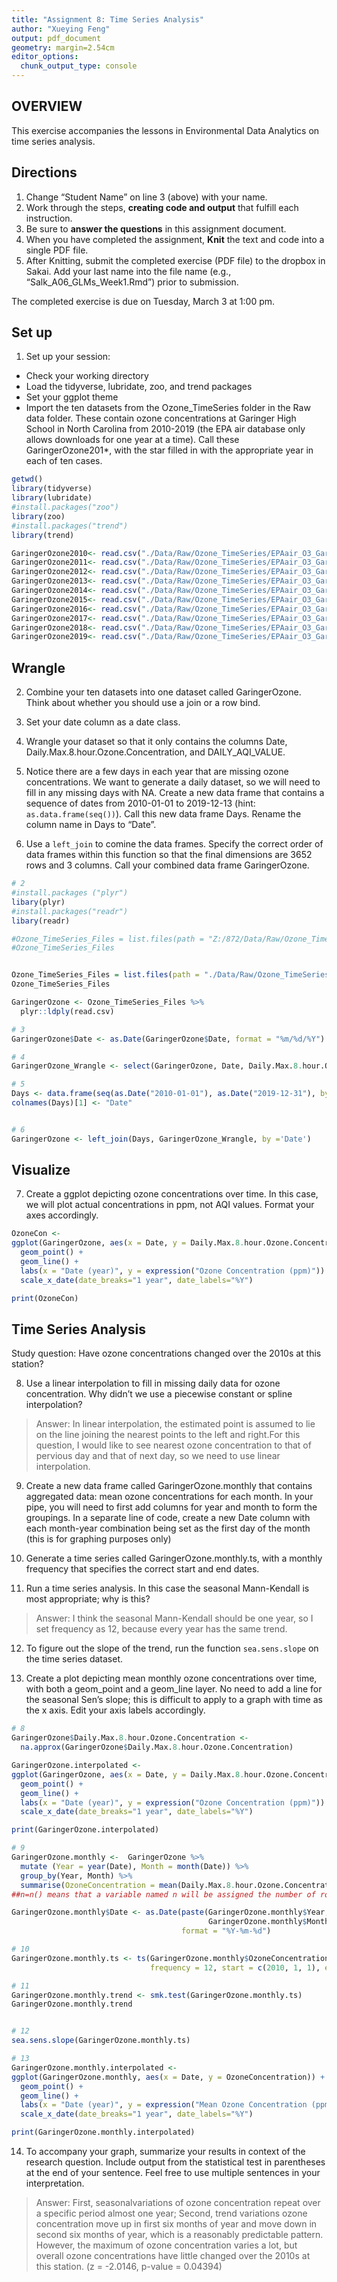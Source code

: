 ```yaml
---
title: "Assignment 8: Time Series Analysis"
author: "Xueying Feng"
output: pdf_document
geometry: margin=2.54cm
editor_options: 
  chunk_output_type: console
---
```


## OVERVIEW

This exercise accompanies the lessons in Environmental Data Analytics on time series analysis. 

## Directions
1. Change "Student Name" on line 3 (above) with your name.
3. Work through the steps, **creating code and output** that fulfill each instruction.
4. Be sure to **answer the questions** in this assignment document.
6. When you have completed the assignment, **Knit** the text and code into a single PDF file.
8. After Knitting, submit the completed exercise (PDF file) to the dropbox in Sakai. Add your last name into the file name (e.g., "Salk_A06_GLMs_Week1.Rmd") prior to submission.

The completed exercise is due on Tuesday, March 3 at 1:00 pm.

## Set up 
1. Set up your session:

* Check your working directory
* Load the tidyverse, lubridate, zoo, and trend packages
* Set your ggplot theme
* Import the ten datasets from the Ozone_TimeSeries folder in the Raw data folder. These contain ozone concentrations at Garinger High School in North Carolina from 2010-2019 (the EPA air database only allows downloads for one year at a time). Call these GaringerOzone201*, with the star filled in with the appropriate year in each of ten cases.

```r
getwd()
library(tidyverse)
library(lubridate)
#install.packages("zoo")
library(zoo)
#install.packages("trend")
library(trend)

GaringerOzone2010<- read.csv("./Data/Raw/Ozone_TimeSeries/EPAair_O3_GaringerNC2010_raw.csv")
GaringerOzone2011<- read.csv("./Data/Raw/Ozone_TimeSeries/EPAair_O3_GaringerNC2011_raw.csv")
GaringerOzone2012<- read.csv("./Data/Raw/Ozone_TimeSeries/EPAair_O3_GaringerNC2012_raw.csv")
GaringerOzone2013<- read.csv("./Data/Raw/Ozone_TimeSeries/EPAair_O3_GaringerNC2013_raw.csv")
GaringerOzone2014<- read.csv("./Data/Raw/Ozone_TimeSeries/EPAair_O3_GaringerNC2014_raw.csv")
GaringerOzone2015<- read.csv("./Data/Raw/Ozone_TimeSeries/EPAair_O3_GaringerNC2015_raw.csv")
GaringerOzone2016<- read.csv("./Data/Raw/Ozone_TimeSeries/EPAair_O3_GaringerNC2016_raw.csv")
GaringerOzone2017<- read.csv("./Data/Raw/Ozone_TimeSeries/EPAair_O3_GaringerNC2017_raw.csv")
GaringerOzone2018<- read.csv("./Data/Raw/Ozone_TimeSeries/EPAair_O3_GaringerNC2018_raw.csv")
GaringerOzone2019<- read.csv("./Data/Raw/Ozone_TimeSeries/EPAair_O3_GaringerNC2019_raw.csv")

```

## Wrangle

2. Combine your ten datasets into one dataset called GaringerOzone. Think about whether you should use a join or a row bind. 

3. Set your date column as a date class.

4. Wrangle your dataset so that it only contains the columns Date, Daily.Max.8.hour.Ozone.Concentration, and DAILY_AQI_VALUE. 

5. Notice there are a few days in each year that are missing ozone concentrations. We want to generate a daily dataset, so we will need to fill in any missing days with NA. Create a new data frame that contains a sequence of dates from 2010-01-01 to 2019-12-13 (hint: `as.data.frame(seq())`). Call this new data frame Days. Rename the column name in Days to "Date".

6. Use a `left_join` to comine the data frames. Specify the correct order of data frames within this function so that the final dimensions are 3652 rows and 3 columns. Call your combined data frame GaringerOzone. 

```r
# 2 
#install.packages ("plyr")
libary(plyr)
#install.packages("readr")
libary(readr)

#Ozone_TimeSeries_Files = list.files(path = "Z:/872/Data/Raw/Ozone_TimeSeries/", pattern="*.csv", full.names=TRUE) 
#Ozone_TimeSeries_Files


Ozone_TimeSeries_Files = list.files(path = "./Data/Raw/Ozone_TimeSeries/", pattern="*.csv", full.names=TRUE) 
Ozone_TimeSeries_Files

GaringerOzone <- Ozone_TimeSeries_Files %>% 
  plyr::ldply(read.csv)

# 3
GaringerOzone$Date <- as.Date(GaringerOzone$Date, format = "%m/%d/%Y")

# 4
GaringerOzone_Wrangle <- select(GaringerOzone, Date, Daily.Max.8.hour.Ozone.Concentration, DAILY_AQI_VALUE) 

# 5
Days <- data.frame(seq(as.Date("2010-01-01"), as.Date("2019-12-31"), by=1))
colnames(Days)[1] <- "Date"


# 6
GaringerOzone <- left_join(Days, GaringerOzone_Wrangle, by ='Date')

```

## Visualize

7. Create a ggplot depicting ozone concentrations over time. In this case, we will plot actual concentrations in ppm, not AQI values. Format your axes accordingly.

```r
OzoneCon <-
ggplot(GaringerOzone, aes(x = Date, y = Daily.Max.8.hour.Ozone.Concentration)) +
  geom_point() +
  geom_line() + 
  labs(x = "Date (year)", y = expression("Ozone Concentration (ppm)")) +
  scale_x_date(date_breaks="1 year", date_labels="%Y")

print(OzoneCon)

```

## Time Series Analysis

Study question: Have ozone concentrations changed over the 2010s at this station? 

8. Use a linear interpolation to fill in missing daily data for ozone concentration. Why didn't we use a piecewise constant or spline interpolation?

> Answer: In linear interpolation, the estimated point is assumed to lie on the line joining the nearest points to the left and right.For this question, I would like to see nearest ozone concentration to that of pervious day and that of next day, so we need to use linear interpolation.

9. Create a new data frame called GaringerOzone.monthly that contains aggregated data: mean ozone concentrations for each month. In your pipe, you will need to first add columns for year and month to form the groupings. In a separate line of code, create a new Date column with each month-year combination being set as the first day of the month (this is for graphing purposes only)

10. Generate a time series called GaringerOzone.monthly.ts, with a monthly frequency that specifies the correct start and end dates. 

11. Run a time series analysis. In this case the seasonal Mann-Kendall is most appropriate; why is this?

> Answer: I think the seasonal Mann-Kendall should be one year, so I set frequency as 12, because every year has the same trend.

12. To figure out the slope of the trend, run the function `sea.sens.slope` on the time series dataset. 

13. Create a plot depicting mean monthly ozone concentrations over time, with both a geom_point and a geom_line layer. No need to add a line for the seasonal Sen's slope; this is difficult to apply to a graph with time as the x axis. Edit your axis labels accordingly.

```r
# 8
GaringerOzone$Daily.Max.8.hour.Ozone.Concentration <- 
  na.approx(GaringerOzone$Daily.Max.8.hour.Ozone.Concentration)

GaringerOzone.interpolated <-
ggplot(GaringerOzone, aes(x = Date, y = Daily.Max.8.hour.Ozone.Concentration)) +
  geom_point() +
  geom_line() + 
  labs(x = "Date (year)", y = expression("Ozone Concentration (ppm)")) +
  scale_x_date(date_breaks="1 year", date_labels="%Y")

print(GaringerOzone.interpolated)

# 9
GaringerOzone.monthly <-  GaringerOzone %>%
  mutate (Year = year(Date), Month = month(Date)) %>%
  group_by(Year, Month) %>%  
  summarise(OzoneConcentration = mean(Daily.Max.8.hour.Ozone.Concentration, n = n())) 
##n=n() means that a variable named n will be assigned the number of rows (think number of observations) in the summarized data.

GaringerOzone.monthly$Date <- as.Date(paste(GaringerOzone.monthly$Year, 
                                            GaringerOzone.monthly$Month, 1, sep="-"),  
                                      format = "%Y-%m-%d")

# 10
GaringerOzone.monthly.ts <- ts(GaringerOzone.monthly$OzoneConcentration, 
                               frequency = 12, start = c(2010, 1, 1), end = c(2019, 12, 1))

# 11
GaringerOzone.monthly.trend <- smk.test(GaringerOzone.monthly.ts)
GaringerOzone.monthly.trend


# 12
sea.sens.slope(GaringerOzone.monthly.ts)

# 13
GaringerOzone.monthly.interpolated <-
ggplot(GaringerOzone.monthly, aes(x = Date, y = OzoneConcentration)) +
  geom_point() +
  geom_line() + 
  labs(x = "Date (year)", y = expression("Mean Ozone Concentration (ppm)")) +
  scale_x_date(date_breaks="1 year", date_labels="%Y")

print(GaringerOzone.monthly.interpolated)

```

14. To accompany your graph, summarize your results in context of the research question. Include output from the statistical test in parentheses at the end of your sentence. Feel free to use multiple sentences in your interpretation.

> Answer:  First, seasonalvariations of ozone concentration repeat over a specific period almost one year; Second, trend variations ozone concentration move up in first six months of year and move down in second six months of year, which is a reasonably predictable pattern. However, the maximum of ozone concentration varies a lot, but overall ozone concentrations have little changed over the 2010s at this station. (z = -2.0146, p-value = 0.04394)
